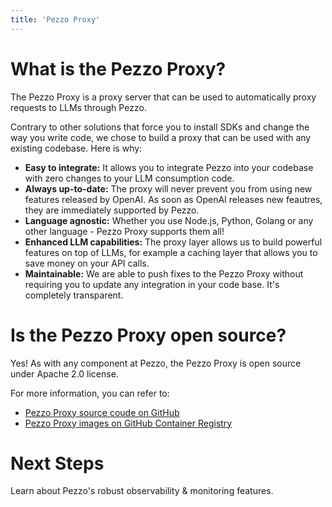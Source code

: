 ```yaml
---
title: 'Pezzo Proxy'
---
```


# What is the Pezzo Proxy?

The Pezzo Proxy is a proxy server that can be used to automatically proxy requests to LLMs through Pezzo.

Contrary to other solutions that force you to install SDKs and change the way you write code, we chose to build a proxy that can be used with any existing codebase. Here is why:

- **Easy to integrate:** It allows you to integrate Pezzo into your codebase with zero changes to your LLM consumption code.
- **Always up-to-date:** The proxy will never prevent you from using new features released by OpenAI. As soon as OpenAI releases new feautres, they are immediately supported by Pezzo.
- **Language agnostic:** Whether you use Node.js, Python, Golang or any other language - Pezzo Proxy supports them all!
- **Enhanced LLM capabilities:** The proxy layer allows us to build powerful features on top of LLMs, for example a caching layer that allows you to save money on your API calls.
- **Maintainable:** We are able to push fixes to the Pezzo Proxy without requiring you to update any integration in your code base. It's completely transparent.

# Is the Pezzo Proxy open source?

Yes! As with any component at Pezzo, the Pezzo Proxy is open source under Apache 2.0 license.

For more information, you can refer to:

- [Pezzo Proxy source coude on GitHub](https://github.com/pezzolabs/pezzo/tree/main/apps/proxy)
- [Pezzo Proxy images on GitHub Container Registry](https://github.com/pezzolabs/pezzo/pkgs/container/pezzo%2Fproxy)

# Next Steps
<CardGroup cols={2}>
  <Card
    title="Observability & Monitoring"
    icon="code"
    href="/introduction/tutorial-observability/overview"
  >
    Learn about Pezzo's robust observability & monitoring features.
  </Card>
</CardGroup>
